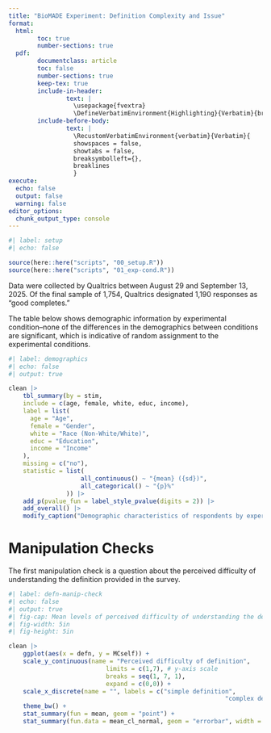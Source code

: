 ```yaml
---
title: "BioMADE Experiment: Definition Complexity and Issue"
format: 
  html:
        toc: true
        number-sections: true
  pdf:
        documentclass: article
        toc: false
        number-sections: true
        keep-tex: true
        include-in-header:
                text: |
                  \usepackage{fvextra}
                  \DefineVerbatimEnvironment{Highlighting}{Verbatim}{breaklines,commandchars=\\\{\}}
        include-before-body: 
                text: |
                  \RecustomVerbatimEnvironment{verbatim}{Verbatim}{
                  showspaces = false,
                  showtabs = false,
                  breaksymbolleft={},
                  breaklines
                  }
execute: 
  echo: false
  output: false
  warning: false
editor_options: 
  chunk_output_type: console
---
```


```r
#| label: setup
#| echo: false

source(here::here("scripts", "00_setup.R"))
source(here::here("scripts", "01_exp-cond.R"))

```

Data were collected by Qualtrics between August 29 and September 13, 2025. Of the final sample of 1,754, Qualtrics designated 1,190 responses as "good completes."

The table below shows demographic information by experimental condition--none of the differences in the demographics between conditions are significant, which is indicative of random assignment to the experimental conditions.

```r
#| label: demographics
#| echo: false
#| output: true

clean |>
    tbl_summary(by = stim,
    include = c(age, female, white, educ, income),
    label = list(
      age = "Age",
      female = "Gender",
      white = "Race (Non-White/White)",
      educ = "Education",
      income = "Income"  
    ),
    missing = c("no"),
    statistic = list(
                    all_continuous() ~ "{mean} ({sd})",
                    all_categorical() ~ "{p}%"
                )) |>
    add_p(pvalue_fun = label_style_pvalue(digits = 2)) |>
    add_overall() |>
    modify_caption("Demographic characteristics of respondents by experimental condition.")

```

# Manipulation Checks

The first manipulation check is a question about the perceived difficulty of understanding the definition provided in the survey.

```r
#| label: defn-manip-check
#| echo: false
#| output: true
#| fig-cap: Mean levels of perceived difficulty of understanding the definition provided in the survey by simple vs. complex definition.
#| fig-width: 5in
#| fig-height: 5in

clean |>
    ggplot(aes(x = defn, y = MCself)) +
    scale_y_continuous(name = "Perceived difficulty of definition",
                           limits = c(1,7), # y-axis scale
                           breaks = seq(1, 7, 1),
                           expand = c(0,0)) +
    scale_x_discrete(name = "", labels = c("simple definition",
                                                            "complex definition")) +
    theme_bw() +
    stat_summary(fun = mean, geom = "point") +
    stat_summary(fun.data = mean_cl_normal, geom = "errorbar", width = 0.2)

```